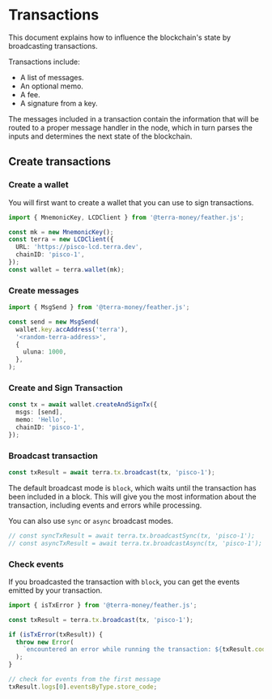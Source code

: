 # Transactions

This document explains how to influence the blockchain's state by broadcasting transactions.

Transactions include:

- A list of messages.
- An optional memo.
- A fee.
- A signature from a key.

The messages included in a transaction contain the information that will be routed to a proper message handler in the node, which in turn parses the inputs and determines the next state of the blockchain.

## Create transactions

### Create a wallet

You will first want to create a wallet that you can use to sign transactions.

```ts
import { MnemonicKey, LCDClient } from '@terra-money/feather.js';

const mk = new MnemonicKey();
const terra = new LCDClient({
  URL: 'https://pisco-lcd.terra.dev',
  chainID: 'pisco-1',
});
const wallet = terra.wallet(mk);
```

### Create messages

```ts
import { MsgSend } from '@terra-money/feather.js';

const send = new MsgSend(
  wallet.key.accAddress('terra'),
  '<random-terra-address>',
  {
    uluna: 1000,
  },
);
```

### Create and Sign Transaction

```ts
const tx = await wallet.createAndSignTx({
  msgs: [send],
  memo: 'Hello',
  chainID: 'pisco-1',
});
```

### Broadcast transaction

```ts
const txResult = await terra.tx.broadcast(tx, 'pisco-1');
```

The default broadcast mode is `block`, which waits until the transaction has been included in a block. This will give you the most information about the transaction, including events and errors while processing.

You can also use `sync` or `async` broadcast modes.

```ts
// const syncTxResult = await terra.tx.broadcastSync(tx, 'pisco-1');
// const asyncTxResult = await terra.tx.broadcastAsync(tx, 'pisco-1');
```

### Check events

If you broadcasted the transaction with `block`, you can get the events emitted by your transaction.

```ts
import { isTxError } from '@terra-money/feather.js';

const txResult = terra.tx.broadcast(tx, 'pisco-1');

if (isTxError(txResult)) {
  throw new Error(
    `encountered an error while running the transaction: ${txResult.code} ${txResult.codespace}`,
  );
}

// check for events from the first message
txResult.logs[0].eventsByType.store_code;
```
